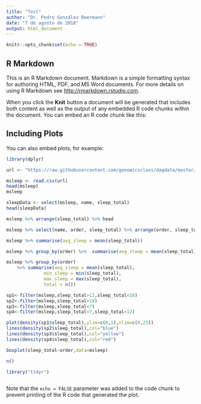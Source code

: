 ---
title: "Test"
author: "Dr. Pedro González Beermann"
date: "7 de agosto de 2018"
output: html_document
---

```{r setup, include=FALSE}
knitr::opts_chunk$set(echo = TRUE)
```

## R Markdown

This is an R Markdown document. Markdown is a simple formatting syntax for authoring HTML, PDF, and MS Word documents. For more details on using R Markdown see <http://rmarkdown.rstudio.com>.

When you click the **Knit** button a document will be generated that includes both content as well as the output of any embedded R code chunks within the document. You can embed an R code chunk like this:



## Including Plots

You can also embed plots, for example:

```{r echo=FALSE}

library(dplyr)

url <- "https://raw.githubusercontent.com/genomicsclass/dagdata/master/inst/extdata/msleep_ggplot2.csv"

msleep <- read.csv(url)
head(msleep)
msleep

sleepData <- select(msleep, name, sleep_total)
head(sleepData)

msleep %>% arrange(sleep_total) %>% head

msleep %>% select(name, order, sleep_total) %>% arrange(order, sleep_total) %>%  filter(sleep_total >= 16)

msleep %>% summarise(avg_sleep = mean(sleep_total))

msleep %>% group_by(order) %>%  summarise(avg_sleep = mean(sleep_total), min_sleep = min(sleep_total),max_sleep = max(sleep_total),total = n())

msleep %>% group_by(order)
    %>% summarise(avg_sleep = mean(sleep_total), 
              min_sleep = min(sleep_total), 
              max_sleep = max(sleep_total),
              total = n())

sp1<-filter(msleep,sleep_total>12,sleep_total<18)
sp2<-filter(msleep,sleep_total>18)
sp3<-filter(msleep,sleep_total<7)
sp4<-filter(msleep,sleep_total>7,sleep_total<12)

plot(density(sp1$sleep_total),ylim=c(0,1),xlim=c(0,25))
lines(density(sp2$sleep_total),col="blue")
lines(density(sp3$sleep_total),col="yellow")
lines(density(sp4$sleep_total),col="red")

boxplot(sleep_total~order,data=msleep)

n()

library("tidyr")



```

Note that the `echo = FALSE` parameter was added to the code chunk to prevent printing of the R code that generated the plot.
